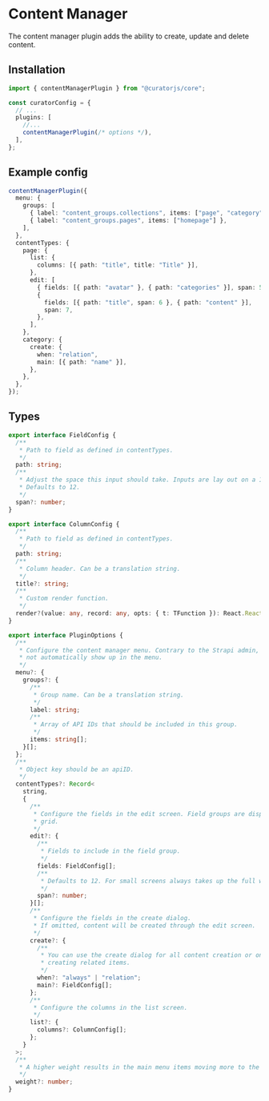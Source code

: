# Content Manager

The content manager plugin adds the ability to create, update and delete content.

## Installation

```ts
import { contentManagerPlugin } from "@curatorjs/core";

const curatorConfig = {
  // ...
  plugins: [
    //...
    contentManagerPlugin(/* options */),
  ],
};
```

## Example config

```ts
contentManagerPlugin({
  menu: {
    groups: [
      { label: "content_groups.collections", items: ["page", "category"] },
      { label: "content_groups.pages", items: ["homepage"] },
    ],
  },
  contentTypes: {
    page: {
      list: {
        columns: [{ path: "title", title: "Title" }],
      },
      edit: [
        { fields: [{ path: "avatar" }, { path: "categories" }], span: 5 },
        {
          fields: [{ path: "title", span: 6 }, { path: "content" }],
          span: 7,
        },
      ],
    },
    category: {
      create: {
        when: "relation",
        main: [{ path: "name" }],
      },
    },
  },
});
```

## Types

```ts
export interface FieldConfig {
  /**
   * Path to field as defined in contentTypes.
   */
  path: string;
  /**
   * Adjust the space this input should take. Inputs are lay out on a 12 column grid.
   * Defaults to 12.
   */
  span?: number;
}

export interface ColumnConfig {
  /**
   * Path to field as defined in contentTypes.
   */
  path: string;
  /**
   * Column header. Can be a translation string.
   */
  title?: string;
  /**
   * Custom render function.
   */
  render?(value: any, record: any, opts: { t: TFunction }): React.ReactNode;
}

export interface PluginOptions {
  /**
   * Configure the content manager menu. Contrary to the Strapi admin, items do
   * not automatically show up in the menu.
   */
  menu?: {
    groups?: {
      /**
       * Group name. Can be a translation string.
       */
      label: string;
      /**
       * Array of API IDs that should be included in this group.
       */
      items: string[];
    }[];
  };
  /**
   * Object key should be an apiID.
   */
  contentTypes?: Record<
    string,
    {
      /**
       * Configure the fields in the edit screen. Field groups are displayed inside a card and lay out on a 12 column
       * grid.
       */
      edit?: {
        /**
         * Fields to include in the field group.
         */
        fields: FieldConfig[];
        /**
         * Defaults to 12. For small screens always takes up the full width.
         */
        span?: number;
      }[];
      /**
       * Configure the fields in the create dialog.
       * If omitted, content will be created through the edit screen.
       */
      create?: {
        /**
         * You can use the create dialog for all content creation or only for
         * creating related items.
         */
        when?: "always" | "relation";
        main?: FieldConfig[];
      };
      /**
       * Configure the columns in the list screen.
       */
      list?: {
        columns?: ColumnConfig[];
      };
    }
  >;
  /**
   * A higher weight results in the main menu items moving more to the bottom.
   */
  weight?: number;
}
```
